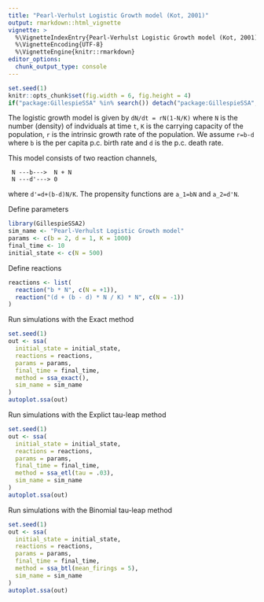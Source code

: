 ```yaml
---
title: "Pearl-Verhulst Logistic Growth model (Kot, 2001)"
output: rmarkdown::html_vignette
vignette: >
  %\VignetteIndexEntry{Pearl-Verhulst Logistic Growth model (Kot, 2001)}
  %\VignetteEncoding{UTF-8}
  %\VignetteEngine{knitr::rmarkdown}
editor_options: 
  chunk_output_type: console
---
```


<!-- github markdown built using 
rmarkdown::render("vignettes/logistic_growth.Rmd", output_format = "github_document")
-->

```r
set.seed(1)
knitr::opts_chunk$set(fig.width = 6, fig.height = 4)
if("package:GillespieSSA" %in% search()) detach("package:GillespieSSA", unload=TRUE) 
```

The logistic growth model is given by `dN/dt = rN(1-N/K)` where
`N` is the number (density) of indviduals at time `t`, 
`K` is the carrying capacity of the population, 
`r` is the intrinsic growth rate of the population. 
We assume `r=b-d` where 
`b` is the per capita p.c. birth rate and 
`d` is the p.c. death rate. 

This model consists of two reaction channels,
```
 N ---b--->  N + N
 N ---d'---> 0
```
where `d'=d+(b-d)N/K`. The propensity functions are `a_1=bN` and `a_2=d'N`.

Define parameters
```r
library(GillespieSSA2)
sim_name <- "Pearl-Verhulst Logistic Growth model"
params <- c(b = 2, d = 1, K = 1000)
final_time <- 10
initial_state <- c(N = 500)
```

Define reactions
```r
reactions <- list(
  reaction("b * N", c(N = +1)),
  reaction("(d + (b - d) * N / K) * N", c(N = -1))
)
```

Run simulations with the Exact method
```r
set.seed(1)
out <- ssa(
  initial_state = initial_state,
  reactions = reactions,
  params = params,
  final_time = final_time,
  method = ssa_exact(),
  sim_name = sim_name
) 
autoplot.ssa(out)
```

Run simulations with the Explict tau-leap method
```r
set.seed(1)
out <- ssa(
  initial_state = initial_state,
  reactions = reactions,
  params = params,
  final_time = final_time,
  method = ssa_etl(tau = .03),
  sim_name = sim_name
) 
autoplot.ssa(out)
```

Run simulations with the Binomial tau-leap method
```r
set.seed(1)
out <- ssa(
  initial_state = initial_state,
  reactions = reactions,
  params = params,
  final_time = final_time,
  method = ssa_btl(mean_firings = 5),
  sim_name = sim_name
) 
autoplot.ssa(out)
```
